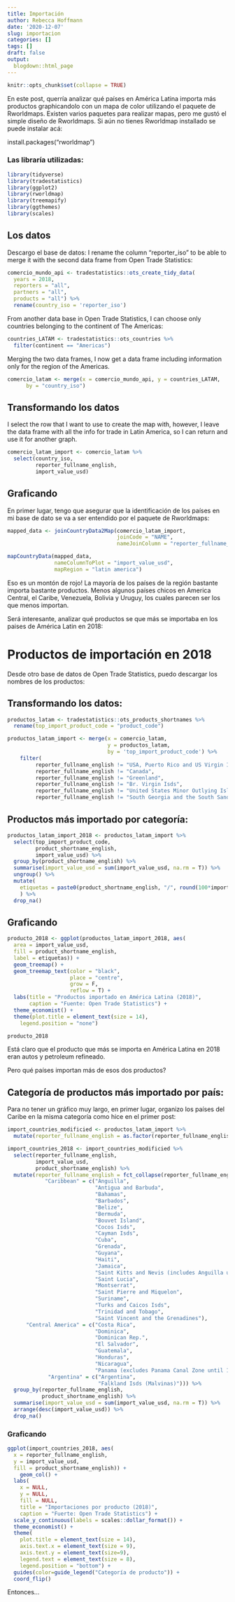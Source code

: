 ```yaml
---
title: Importación
author: Rebecca Hoffmann
date: '2020-12-07'
slug: importacion
categories: []
tags: []
draft: false
output:
  blogdown::html_page
---
```

```r
knitr::opts_chunk$set(collapse = TRUE)
```

En este post, querría analizar qué países en América Latina importa más productos graphicandolo con un mapa de color utilizando el paquete de Rworldmaps. Existen varios paquetes para realizar mapas, pero me gustó el simple diseño de Rworldmaps. Si aún no tienes Rworldmap installado se puede instalar acá:

install.packages("rworldmap")

### Las libraría utilizadas:

```r
library(tidyverse)
library(tradestatistics)
library(ggplot2)
library(rworldmap)
library(treemapify)
library(ggthemes)
library(scales)
```

## Los datos
Descargo el base de datos:
I rename the column "reporter_iso" to be able to merge it with the second data frame from Open Trade Statistics:
```r
comercio_mundo_api <- tradestatistics::ots_create_tidy_data(
  years = 2018, 
  reporters = "all", 
  partners = "all", 
  products = "all") %>%
  rename(country_iso = 'reporter_iso')
```

From another data base in Open Trade Statistics, I can choose only countries belonging to the continent of The Americas:

```r
countries_LATAM <- tradestatistics::ots_countries %>%
  filter(continent == "Americas") 
```

Merging the two data frames, I now get a data frame including information only for the region of the Americas.

```r
comercio_latam <- merge(x = comercio_mundo_api, y = countries_LATAM,
      by = "country_iso")
```

## Transformando los datos
I select the row that I want to use to create the map with, however, I leave the data frame with all the info for trade in Latin America, so I can return and use it for another graph.

```r
comercio_latam_import <- comercio_latam %>%
  select(country_iso,
         reporter_fullname_english,
         import_value_usd)
```

## Graficando
En primer lugar, tengo que asegurar que la identificación de los países en mi base de dato se va a ser entendido por el paquete de Rworldmaps:

```r

mapped_data <- joinCountryData2Map(comercio_latam_import, 
                                   joinCode = "NAME", 
                                   nameJoinColumn = "reporter_fullname_english")

mapCountryData(mapped_data, 
               nameColumnToPlot = "import_value_usd", 
               mapRegion = "latin america")
```

Eso es un montón de rojo! La mayoría de los países de la región bastante importa bastante productos. Menos algunos países chicos en America Central, el Caribe, Venezuela, Bolivia y Uruguy, los cuales parecen ser los que menos importan. 

Será interesante, analizar qué productos se que más se importaba en los paises de América Latin en 2018:

# Productos de importación en 2018

Desde otro base de datos de Open Trade Statistics, puedo descargar los nombres de los productos:

## Transformando los datos:
```r
productos_latam <- tradestatistics::ots_products_shortnames %>%
  rename(top_import_product_code = "product_code")

productos_latam_import <- merge(x = comercio_latam, 
                                y = productos_latam, 
                                by = 'top_import_product_code') %>%
    filter(
         reporter_fullname_english != "USA, Puerto Rico and US Virgin Islands (excludes Virgin Islands until 1981)",
         reporter_fullname_english != "Canada",
         reporter_fullname_english != "Greenland",
         reporter_fullname_english != "Br. Virgin Isds",
         reporter_fullname_english != "United States Minor Outlying Islands",
         reporter_fullname_english != "South Georgia and the South Sandwich Islands")
```

## Productos más importado por categoría:
```r
productos_latam_import_2018 <- productos_latam_import %>%
  select(top_import_product_code,
         product_shortname_english,
         import_value_usd) %>%
  group_by(product_shortname_english) %>%
  summarise(import_value_usd = sum(import_value_usd, na.rm = T)) %>%
  ungroup() %>%
  mutate(
    etiquetas = paste0(product_shortname_english, "/", round(100*import_value_usd/sum(import_value_usd), 2), "%")
    ) %>%
  drop_na()
```

## Graficando
```r
producto_2018 <- ggplot(productos_latam_import_2018, aes(
  area = import_value_usd,
  fill = product_shortname_english,
  label = etiquetas)) +
  geom_treemap() +
  geom_treemap_text(color = "black",
                    place = "centre",
                    grow = F,
                    reflow = T) +
  labs(title = "Productos importado en América Latina (2018)",
       caption = "Fuente: Open Trade Statistics") +
  theme_economist() +
  theme(plot.title = element_text(size = 14),
    legend.position = "none")

producto_2018
```

Está claro que el producto que más se importa en América Latina en 2018 eran autos y petroleum refineado.

Pero qué países importan más de esos dos productos?

## Categoría de productos más importado por país:
Para no tener un gráfico muy largo, en primer lugar, organizo los países del Caribe en la misma categoría como hice en el primer post:

```r
import_countries_modificied <- productos_latam_import %>%
  mutate(reporter_fullname_english = as.factor(reporter_fullname_english)) 
```

```r
import_countries_2018 <- import_countries_modificied %>%
  select(reporter_fullname_english,
         import_value_usd,
         product_shortname_english) %>%
  mutate(reporter_fullname_english = fct_collapse(reporter_fullname_english,
            "Caribbean" = c("Anguilla", 
                            "Antigua and Barbuda",
                            "Bahamas",
                            "Barbados",
                            "Belize",
                            "Bermuda",
                            "Bouvet Island",
                            "Cocos Isds",
                            "Cayman Isds",
                            "Cuba",
                            "Grenada",
                            "Guyana",
                            "Haiti",
                            "Jamaica",
                            "Saint Kitts and Nevis (includes Anguilla until 1981)",
                            "Saint Lucia",
                            "Montserrat",
                            "Saint Pierre and Miquelon",
                            "Suriname",
                            "Turks and Caicos Isds",
                            "Trinidad and Tobago",
                            "Saint Vincent and the Grenadines"),
      "Central America" = c("Costa Rica",
                            "Dominica",
                            "Dominican Rep.",
                            "El Salvador",
                            "Guatemala",
                            "Honduras",
                            "Nicaragua",
                            "Panama (excludes Panama Canal Zone until 1978)"),
             "Argentina" = c("Argentina", 
                             "Falkland Isds (Malvinas)"))) %>% 
  group_by(reporter_fullname_english, 
           product_shortname_english) %>%
  summarise(import_value_usd = sum(import_value_usd, na.rm = T)) %>%
  arrange(desc(import_value_usd)) %>%
  drop_na()
```

### Graficando
```r
ggplot(import_countries_2018, aes(
  x = reporter_fullname_english,
  y = import_value_usd,
  fill = product_shortname_english)) +
    geom_col() +
  labs(
    x = NULL,
    y = NULL,
    fill = NULL,
    title = "Importaciones por producto (2018)",
    caption = "Fuerte: Open Trade Statistics") +
  scale_y_continuous(labels = scales::dollar_format()) +
  theme_economist() +
  theme(
    plot.title = element_text(size = 14),
    axis.text.x = element_text(size = 9),
    axis.text.y = element_text(size=9),
    legend.text = element_text(size = 8),
    legend.position = "bottom") +
  guides(color=guide_legend("Categoría de producto")) +
  coord_flip()
```

Entonces... 